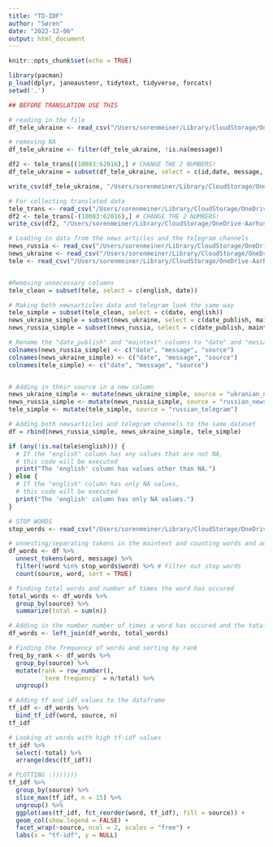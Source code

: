 ```yaml
---
title: "TD-IDF"
author: "Søren"
date: "2022-12-06"
output: html_document
---
```


```r
knitr::opts_chunk$set(echo = TRUE)
```

```r
library(pacman)
p_load(dplyr, janeaustenr, tidytext, tidyverse, forcats)
setwd('.')
```
```r
## BEFORE TRANSLATION USE THIS

# reading in the file
df_tele_ukraine <- read_csv("/Users/sorenmeiner/Library/CloudStorage/OneDrive-Aarhusuniversitet/CogComm exam/telegram-analysis-master/csv_data/df_ukraine.csv")

# removing NA
df_tele_ukraine <- filter(df_tele_ukraine, !is.na(message))

df2 <- tele_trans[(10083:62016),] # CHANGE THE 2 NUMBERS!
df_tele_ukraine = subset(df_tele_ukraine, select = c(id,date, message, views, forwards, edit_date, post_author, peer_id))

write_csv(df_tele_ukraine, "/Users/sorenmeiner/Library/CloudStorage/OneDrive-Aarhusuniversitet/CogComm exam/telegram-analysis-master/csv_data/df_ready_translate.csv")

# For collecting translated data
tele_trans <- read_csv("/Users/sorenmeiner/Library/CloudStorage/OneDrive-Aarhusuniversitet/CogComm exam/telegram-analysis-master/csv_data/df_translate.csv")
df2 <- tele_trans[-(10083:62016),] # CHANGE THE 2 NUMBERS!
write_csv(df2, "/Users/sorenmeiner/Library/CloudStorage/OneDrive-Aarhusuniversitet/CogComm exam/telegram-analysis-master/csv_data/df_translate03.csv")
```

```r
# Loading in data from the news articles and the telegram channels 
news_russia <- read_csv("/Users/sorenmeiner/Library/CloudStorage/OneDrive-Aarhusuniversitet/CogComm exam/webscraper/csv_data/df_russia.csv")
news_ukraine <- read_csv("/Users/sorenmeiner/Library/CloudStorage/OneDrive-Aarhusuniversitet/CogComm exam/webscraper/csv_data/df_ukraine.csv")
tele <- read_csv("/Users/sorenmeiner/Library/CloudStorage/OneDrive-Aarhusuniversitet/CogComm exam/telegram-analysis-master/csv_data/russian_tele_data/df_translate_final.csv")


#Removing unnecessary columns
tele_clean = subset(tele, select = c(english, date))

# Making both newsarticles data and telegram look the same way
tele_simple = subset(tele_clean, select = c(date, english))
news_ukraine_simple = subset(news_ukraine, select = c(date_publish, maintext))
news_russia_simple = subset(news_russia, select = c(date_publish, maintext))

# Rename the "date_publish" and "maintext" columns to "date" and "message"
colnames(news_russia_simple) <- c("date", "message", "source")
colnames(news_ukraine_simple) <- c("date", "message", "source")
colnames(tele_simple) <- c("date", "message", "source")


# Adding in their source in a new column
news_ukraine_simple <- mutate(news_ukraine_simple, source = "ukranian_newsarticles")
news_russia_simple <- mutate(news_russia_simple, source = "russian_newsarticles")
tele_simple <- mutate(tele_simple, source = "russian_telegram")

# Adding both newsarticles and telegram channels to the same dataset
df = rbind(news_russia_simple, news_ukraine_simple, tele_simple)
```

```r
if (any(!is.na(tele$english))) {
  # If the "english" column has any values that are not NA,
  # this code will be executed
  print("The 'english' column has values other than NA.")
} else {
  # If the "english" column has only NA values,
  # this code will be executed
  print("The 'english' column has only NA values.")
}
```

```r
# STOP WORDS
stop_words <- read_csv("/Users/sorenmeiner/Library/CloudStorage/OneDrive-Aarhusuniversitet/CogComm exam/TD-IDF/stop_words.csv")

```


```r
# unnesting/separating tokens in the maintext and counting words and authors
df_words <- df %>%
  unnest_tokens(word, message) %>%
  filter(!word %in% stop_words$word) %>% # Filter out stop words
  count(source, word, sort = TRUE)

# finding total words and number of times the word has occured 
total_words <- df_words %>% 
  group_by(source) %>% 
  summarize(total = sum(n))

# Adding in the number number of times a word has occured and the total words
df_words <- left_join(df_words, total_words)

# Finding the frequency of words and sorting by rank
freq_by_rank <- df_words %>% 
  group_by(source) %>% 
  mutate(rank = row_number(), 
         `term frequency` = n/total) %>%
  ungroup()

# Adding tf and idf values to the dataframe 
tf_idf <- df_words %>%
  bind_tf_idf(word, source, n)
tf_idf

# Looking at words with high tf-idf values
tf_idf %>%
  select(-total) %>%
  arrange(desc(tf_idf))

# PLOTTING :)))))))
tf_idf %>%
  group_by(source) %>%
  slice_max(tf_idf, n = 15) %>%
  ungroup() %>%
  ggplot(aes(tf_idf, fct_reorder(word, tf_idf), fill = source)) +
  geom_col(show.legend = FALSE) +
  facet_wrap(~source, ncol = 2, scales = "free") +
  labs(x = "tf-idf", y = NULL)

```


